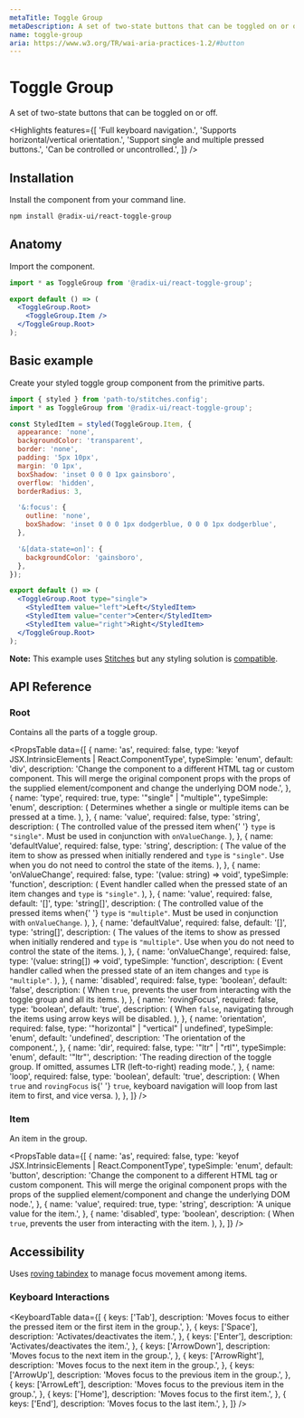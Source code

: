 ```yaml
---
metaTitle: Toggle Group
metaDescription: A set of two-state buttons that can be toggled on or off.
name: toggle-group
aria: https://www.w3.org/TR/wai-aria-practices-1.2/#button
---
```


# Toggle Group

<Description>
  A set of two-state buttons that can be toggled on or off.
</Description>

<Highlights
  features={[
    'Full keyboard navigation.',
    'Supports horizontal/vertical orientation.',
    'Support single and multiple pressed buttons.',
    'Can be controlled or uncontrolled.',
  ]}
/>

## Installation

Install the component from your command line.

```bash
npm install @radix-ui/react-toggle-group
```

## Anatomy

Import the component.

```jsx
import * as ToggleGroup from '@radix-ui/react-toggle-group';

export default () => (
  <ToggleGroup.Root>
    <ToggleGroup.Item />
  </ToggleGroup.Root>
);
```

## Basic example

Create your styled toggle group component from the primitive parts.

<Preview>
  <ToggleGroupDemo />
</Preview>

```jsx
import { styled } from 'path-to/stitches.config';
import * as ToggleGroup from '@radix-ui/react-toggle-group';

const StyledItem = styled(ToggleGroup.Item, {
  appearance: 'none',
  backgroundColor: 'transparent',
  border: 'none',
  padding: '5px 10px',
  margin: '0 1px',
  boxShadow: 'inset 0 0 0 1px gainsboro',
  overflow: 'hidden',
  borderRadius: 3,

  '&:focus': {
    outline: 'none',
    boxShadow: 'inset 0 0 0 1px dodgerblue, 0 0 0 1px dodgerblue',
  },

  '&[data-state=on]': {
    backgroundColor: 'gainsboro',
  },
});

export default () => (
  <ToggleGroup.Root type="single">
    <StyledItem value="left">Left</StyledItem>
    <StyledItem value="center">Center</StyledItem>
    <StyledItem value="right">Right</StyledItem>
  </ToggleGroup.Root>
);
```

<Note>

**Note:** This example uses [Stitches](https://stitches.dev) but any styling solution is [compatible](/primitives/docs/overview/styling).

</Note>

## API Reference

### Root

Contains all the parts of a toggle group.

<PropsTable
  data={[
    {
      name: 'as',
      required: false,
      type: 'keyof JSX.IntrinsicElements | React.ComponentType<any>',
      typeSimple: 'enum',
      default: 'div',
      description:
        'Change the component to a different HTML tag or custom component. This will merge the original component props with the props of the supplied element/component and change the underlying DOM node.',
    },
    {
      name: 'type',
      required: true,
      type: '"single" | "multiple"',
      typeSimple: 'enum',
      description: (
        <span>
          Determines whether a single or multiple items can be pressed
          at a time.
        </span>
      ),
    },
    {
      name: 'value',
      required: false,
      type: 'string',
      description: (
        <span>
          The controlled value of the pressed item when{' '}
          <Code>type</Code> is <Code>"single"</Code>. Must be used in
          conjunction with <Code>onValueChange</Code>.
        </span>
      ),
    },
    {
      name: 'defaultValue',
      required: false,
      type: 'string',
      description: (
        <span>
          The value of the item to show as pressed when initially
          rendered and <Code>type</Code> is <Code>"single"</Code>. Use
          when you do not need to control the state of the items.
        </span>
      ),
    },
    {
      name: 'onValueChange',
      required: false,
      type: '(value: string) => void',
      typeSimple: 'function',
      description: (
        <span>
          Event handler called when the pressed state of an item
          changes and <Code>type</Code> is <Code>"single"</Code>.
        </span>
      ),
    },
    {
      name: 'value',
      required: false,
      default: '[]',
      type: 'string[]',
      description: (
        <span>
          The controlled value of the pressed items when{' '}
          <Code>type</Code> is <Code>"multiple"</Code>. Must be used
          in conjunction with <Code>onValueChange</Code>.
        </span>
      ),
    },
    {
      name: 'defaultValue',
      required: false,
      default: '[]',
      type: 'string[]',
      description: (
        <span>
          The values of the items to show as pressed when initially
          rendered and <Code>type</Code> is <Code>"multiple"</Code>.
          Use when you do not need to control the state of the items.
        </span>
      ),
    },
    {
      name: 'onValueChange',
      required: false,
      type: '(value: string[]) => void',
      typeSimple: 'function',
      description: (
        <span>
          Event handler called when the pressed state of an item
          changes and <Code>type</Code> is <Code>"multiple"</Code>.
        </span>
      ),
    },
    {
      name: 'disabled',
      required: false,
      type: 'boolean',
      default: 'false',
      description: (
        <span>
          When <Code>true</Code>, prevents the user from interacting
          with the toggle group and all its items.
        </span>
      ),
    },
    {
      name: 'rovingFocus',
      required: false,
      type: 'boolean',
      default: 'true',
      description: (
        <span>
          When <Code>false</Code>, navigating through the items using
          arrow keys will be disabled.
        </span>
      ),
    },
    {
      name: 'orientation',
      required: false,
      type: '"horizontal" | "vertical" | undefined',
      typeSimple: 'enum',
      default: 'undefined',
      description: 'The orientation of the component.',
    },
    {
      name: 'dir',
      required: false,
      type: '"ltr" | "rtl"',
      typeSimple: 'enum',
      default: '"ltr"',
      description:
        'The reading direction of the toggle group. If omitted, assumes LTR (left-to-right) reading mode.',
    },
    {
      name: 'loop',
      required: false,
      type: 'boolean',
      default: 'true',
      description: (
        <span>
          When <Code>true</Code> and <Code>rovingFocus</Code> is{' '}
          <Code>true</Code>, keyboard navigation will loop from last
          item to first, and vice versa.
        </span>
      ),
    },
  ]}
/>

### Item

An item in the group.

<PropsTable
  data={[
    {
      name: 'as',
      required: false,
      type: 'keyof JSX.IntrinsicElements | React.ComponentType<any>',
      typeSimple: 'enum',
      default: 'button',
      description:
        'Change the component to a different HTML tag or custom component. This will merge the original component props with the props of the supplied element/component and change the underlying DOM node.',
    },
    {
      name: 'value',
      required: true,
      type: 'string',
      description: 'A unique value for the item.',
    },
    {
      name: 'disabled',
      type: 'boolean',
      description: (
        <span>
          When <Code>true</Code>, prevents the user from interacting
          with the item.
        </span>
      ),
    },
  ]}
/>

## Accessibility

Uses [roving tabindex](https://www.w3.org/TR/wai-aria-practices-1.2/examples/radio/radio-1/radio-1.html) to manage focus movement among items.

### Keyboard Interactions

<KeyboardTable
  data={[
    {
      keys: ['Tab'],
      description:
        'Moves focus to either the pressed item or the first item in the group.',
    },
    {
      keys: ['Space'],
      description: 'Activates/deactivates the item.',
    },
    {
      keys: ['Enter'],
      description: 'Activates/deactivates the item.',
    },
    {
      keys: ['ArrowDown'],
      description: 'Moves focus to the next item in the group.',
    },
    {
      keys: ['ArrowRight'],
      description: 'Moves focus to the next item in the group.',
    },
    {
      keys: ['ArrowUp'],
      description: 'Moves focus to the previous item in the group.',
    },
    {
      keys: ['ArrowLeft'],
      description: 'Moves focus to the previous item in the group.',
    },
    {
      keys: ['Home'],
      description: 'Moves focus to the first item.',
    },
    {
      keys: ['End'],
      description: 'Moves focus to the last item.',
    },
  ]}
/>
